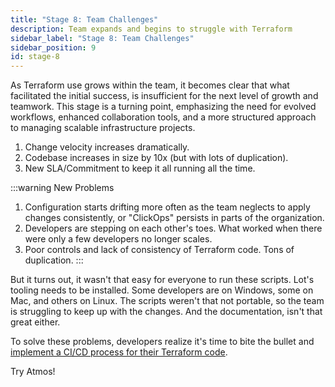```yaml
---
title: "Stage 8: Team Challenges"
description: Team expands and begins to struggle with Terraform
sidebar_label: "Stage 8: Team Challenges"
sidebar_position: 9
id: stage-8
---
```


As Terraform use grows within the team, it becomes clear that what facilitated the initial success, is insufficient for the next level of growth and teamwork. This stage is a turning point, emphasizing the need for evolved workflows, enhanced collaboration tools, and a
more structured approach to managing scalable infrastructure projects.

1. Change velocity increases dramatically.
2. Codebase increases in size by 10x (but with lots of duplication).
3. New SLA/Commitment to keep it all running all the time.

:::warning New Problems
1. Configuration starts drifting more often as the team neglects to apply changes consistently, or "ClickOps" persists in parts of the organization.
2. Developers are stepping on each other's toes. What worked when there were only a few developers no longer scales.
3. Poor controls and lack of consistency of Terraform code. Tons of duplication.
:::

But it turns out, it wasn't that easy for everyone to run these scripts. Lot's tooling needs to be installed. 
Some developers are on Windows, some on Mac, and others on Linux. The scripts weren't that not portable, 
so the team is struggling to keep up with the changes. And the documentation, isn't that great either.

To solve these problems, developers realize it's time to bite the bullet and [implement a CI/CD process for their Terraform code](/introduction/why-atmos/stage-9). 

<Link
    to="/introduction/why-atmos/nirvana"
    className="button button--lg button--primary">
    Try Atmos!
</Link>
